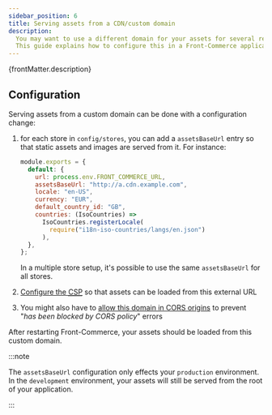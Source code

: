 ```yaml
---
sidebar_position: 6
title: Serving assets from a CDN/custom domain
description:
  You may want to use a different domain for your assets for several reasons.
  This guide explains how to configure this in a Front-Commerce application.
---
```



<SinceVersion tag="2.7" />
<p>{frontMatter.description}</p>

## Configuration

Serving assets from a custom domain can be done with a configuration change:

1. for each store in `config/stores`, you can add a `assetsBaseUrl` entry so
   that static assets and images are served from it. For instance:

   ```js
   module.exports = {
     default: {
       url: process.env.FRONT_COMMERCE_URL,
       assetsBaseUrl: "http://a.cdn.example.com",
       locale: "en-US",
       currency: "EUR",
       default_country_id: "GB",
       countries: (IsoCountries) =>
         IsoCountries.registerLocale(
           require("i18n-iso-countries/langs/en.json")
         ),
     },
   };
   ```

   In a multiple store setup, it's possible to use the same `assetsBaseUrl` for
   all stores.

1. [Configure the <abbr title="Content Security Policy">CSP</abbr>](/docs/2.x/reference/content-security-policy)
   so that assets can be loaded from this external URL

1. You might also have to
   [allow this domain in CORS origins](/docs/2.x/advanced/server/customize-response-http-headers#cross-origin-resource-sharing-aka-cors)
   to prevent "_has been blocked by CORS policy_" errors

After restarting Front-Commerce, your assets should be loaded from this custom
domain.

:::note

The `assetsBaseUrl` configuration only effects your `production` environment. In
the `development` environment, your assets will still be served from the root of
your application.

:::
